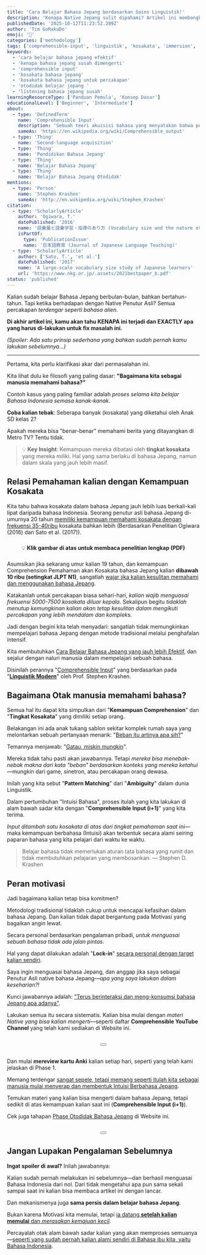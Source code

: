 ```yaml
---
title: 'Cara Belajar Bahasa Jepang berdasarkan Sains Linguistik!'
description: 'Kenapa Native Jepang sulit dipahami? Artikel ini membongkar masalahnya lewat data riset kosakata dan memperkenalkan solusi dari sains linguistik: metode comprehensible input yang terbukti efektif.'
publishedDate: '2025-10-12T11:23:52.289Z'
author: 'Tim GoRakuDo'
emoji: '🔬'
categories: ['methodology']
tags: ['comprehensible-input', 'linguistik', 'kosakata', 'immersion', 'pattern-matching']
keywords:
  - 'cara belajar bahasa jepang efektif'
  - 'kenapa bahasa jepang susah dimengerti'
  - 'comprehensible input'
  - 'kosakata bahasa jepang'
  - 'kosakata bahasa jepang untuk percakapan'
  - 'otodidak belajar jepang '
  - 'listening bahasa jepang susah'
learningResourceType: ['Panduan Pemula', 'Konsep Dasar']
educationalLevel: ['Beginner', 'Intermediate']
about:
  - type: 'DefinedTerm'
    name: 'Comprehensible Input'
    description: 'Sebuah teori akuisisi bahasa yang menyatakan bahwa pembelajar menguasai bahasa dengan memahami input bahasa target yang sedikit di atas tingkat kompetensi mereka saat ini (i+1).'
    sameAs: 'https://en.wikipedia.org/wiki/Comprehensible_output'
  - type: 'Thing'
    name: 'Second-language acquisition'
  - type: 'Thing'
    name: 'Pendidikan Bahasa Jepang'
  - type: 'Thing'
    name: 'Belajar Bahasa Jepang'
  - type: 'Thing'
    name: 'Belajar Bahasa Jepang Otodidak'
mentions:
  - type: 'Person'
    name: 'Stephen Krashen'
    sameAs: 'http://en.wikipedia.org/wiki/Stephen_Krashen'
citation:
  - type: 'ScholarlyArticle'
    author: 'Ogiwara, T.'
    datePublished: '2016'
    name: '語彙量と語彙学習・指導のあり方 (Vocabulary size and the nature of vocabulary learning and instruction)'
    isPartOf:
      type: 'PublicationIssue'
      name: '日本語教育 (Journal of Japanese Language Teaching)'
  - type: 'ScholarlyArticle'
    author: ['Sato, T.', 'et al.']
    datePublished: '2017'
    name: 'A large-scale vocabulary size study of Japanese learners'
    url: 'https://www.nkg.or.jp/.assets/2021bestpaper_b.pdf'
status: 'published'
---
```


Kalian sudah belajar Bahasa Jepang berbulan-bulan, bahkan bertahun-tahun. Tapi ketika berhadapan dengan Native Penutur Asli? Semua percakapan *terdengar seperti bahasa alien*.

**Di akhir artikel ini, kamu akan tahu KENAPA ini terjadi dan EXACTLY apa yang harus di-lakukan untuk fix masalah ini.**

*(Spoiler: Ada satu prinsip sederhana yang bahkan sudah pernah kamu lakukan sebelumnya...)*

---

Pertama, kita perlu klarifikasi akar dari permasalahan ini. 

Kita lihat dulu ke filosofi yang paling dasar: **"Bagaimana kita sebagai manusia memahami bahasa?"**

Contoh kasus yang paling familiar adalah *proses selama kita belajar Bahasa Indonesia semasa kanak-kanak*. 

**Coba kalian tebak**: Seberapa banyak (kosakata) yang diketahui oleh Anak SD kelas 2? 

Apakah mereka bisa "benar-benar" memahami berita yang ditayangkan di Metro TV? Tentu tidak.

> 💡 **Key Insight**: Kemampuan mereka dibatasi oleh **tingkat kosakata** yang mereka miliki. Hal yang sama berlaku di bahasa Jepang, namun dalam skala yang jauh lebih masif.

## Relasi Pemahaman kalian dengan Kemampuan Kosakata

<CldImage 
  src='gorakudo-motivation-wind_buvpbk' 
  alt='Motivasi Belajar Bahasa Jepang' 
  quality='auto' 
  width={250} 
  loading='eager'
/>

Kita tahu bahwa kosakata dalam bahasa Jepang jauh lebih luas berkali-kali lipat daripada bahasa Indonesia. Seorang penutur asli bahasa Jepang di-umurnya 20 tahun <u>memiliki kemampuan memahami kosakata dengan frekuensi 35-40ribu</u> kosakata bahkan lebih (Berdasarkan Penelitian Ogiwara (2016) dan Sato et al. (2017)). 

<div style="margin: 1.5rem 0; text-align: center;">
  <a href="https://www.nkg.or.jp/.assets/2021bestpaper_b.pdf" target="_blank" rel="noopener noreferrer">
    <CldImage 
      src="公益社団法人日本語教育学会_ewwkmf"
      alt="Data Kosakata Penutur Asli Bahasa Jepang - Klik untuk membuka PDF penelitian"
      quality="auto"
      width={600}
      loading="eager"
    />
  </a>
  💡 <strong style="color: var(--clr-purple);">Klik gambar di atas untuk membaca penelitian lengkap (PDF)</strong>
</div>

Asumsikan jika sekarang umur kalian 19 tahun, dan kemampuan Comprehension Pemahaman akan Kosakata bahasa Jepang kalian **dibawah 10 ribu (setingkat JLPT N1)**, sangatlah <u>wajar jika kalian kesulitan memahami dan menggunakan bahasa Jepang</u>.

Katakanlah untuk percakapan biasa sehari-hari, *kalian wajib menguasai frekuensi 5000-7500 kosakata diluar kepala*. Sekalipun begitu *tidaklah menutup kemungkinan kalian akan tetap kesulitan dalam mengikuti percakapan yang lebih mendalam dan kompleks*.

Jadi dengan begini kita telah menyadari: sangatlah tidak memungkinkan mempelajari bahasa Jepang dengan metode tradisional melalui penghafalan intensif. 

Kita membutuhkan <u>Cara Belajar Bahasa Jepang yang jauh lebih Efektif</u>, dan sejalur dengan naluri manusia dalam mempelajari sebuah bahasa. 

Disinilah perannya "<u>Comprehensible Input</u>" yang berdasarkan pada "**<u>Linguistik Modern</u>**" oleh Prof. Stephen Krashen.

## Bagaimana Otak manusia memahami bahasa?

Semua hal itu dapat kita simpulkan dari "**Kemampuan Comprehension**" dan "**Tingkat Kosakata**" yang dimiliki setiap orang. 

Belakangan ini ada anak tukang sablon sekitar komplek rumah saya yang melontarkan sebuah pertanyaan menarik: "<u>Beban itu artinya apa sih?</u>" 

Temannya menjawab: "<u>Gatau, miskin mungkin</u>".

Mereka tidak tahu pasti akan jawabannya. Tetapi *mereka bisa menebak-nebak makna dari kata "beban" berdasarkan konteks yang mereka ketahui*—mungkin dari game, sinetron, atau percakapan orang dewasa. 

Inilah yang kita sebut "**Pattern Matching**" dari "**Ambiguity**" dalam dunia Linguistik.

Dalam pertumbuhan "Intuisi Bahasa", proses itulah yang kita lakukan di alam bawah sadar kita dengan "**Comprehensible Input (i+1)**" yang kita terima. 

*Input ditambah satu kosakata di atas dari tingkat pemahaman saat ini*—maka kemampuan berbahasa (Intuisi) akan terbentuk secara alami seiring paparan bahasa yang kita pelajari dari waktu ke waktu.

> Belajar bahasa tidak memerlukan aturan tata bahasa yang rumit dan tidak membutuhkan pelajaran yang membosankan. — Stephen D. Krashen

## Peran motivasi

Jadi bagaimana kalian tetap bisa komitmen? 

Metodologi tradisional tidaklah cukup untuk mencapai kefasihan dalam bahasa Jepang. Dan kalian tidak dapat bergantung pada Motivasi yang bagaikan angin lewat.

Secara personal berdasarkan pengalaman pribadi, *untuk menguasai sebuah bahasa tidak ada jalan pintas*. 

Hal yang dapat dilakukan adalah "**Lock-in**" <u>secara personal dengan target kalian sendiri</u>. 

Saya ingin menguasai bahasa Jepang, dan anggap jika saya sebagai Penutur Asli native bahasa Jepang—*apa yang saya lakukan dalam keseharian?!*

Kunci jawabannya adalah: <u>"Terus berinteraksi dan meng-konsumsi bahasa Jepang apa adanya"</u>.

Lakukan semua itu secara sistematis. Kalian bisa mulai dengan *materi Native yang bisa kalian mengerti*—seperti daftar **Comprehensible YouTube Channel** yang telah kami sediakan di Website ini.

<div style='margin: 2rem 0; text-align: center;'>
  <Button 
    text='Rekomendasi Channel YouTube' 
    href='/rekomendasi-channel-youtube-belajar-bahasa-jepang'
    variant='primary'
    size='md'
  />
</div>

Dan mulai **mereview kartu Anki** kalian setiap hari, seperti yang telah kami jelaskan di Phase 1. 

Memang terdengar <u>sangat sepele, tetapi memang seperti itulah kita sebagai manusia mulai menyerap dan membentuk Intuisi Berbahasa Jepang</u>. 

Temukan materi yang kalian bisa mengerti dalam bahasa Jepang, tetapi sedikit di atas kemampuan kalian saat ini (**Comprehensible Input (i+1)**). 

Cek juga tahapan <u>Phase Otodidak Bahasa Jepang</u> di Website ini.

<div style='margin: 2rem 0; text-align: center;'>
  <Button 
    text='Panduan Lengkap Phase 1' 
    href='/panduan-lengkap-otodidak-bahasa-jepang#phase1'
    variant='primary'
    size='md'
  />
</div>

## Jangan Lupakan Pengalaman Sebelumnya

**Ingat spoiler di awal?** Inilah jawabannya:

Kalian sudah pernah melakukan ini sebelumnya—dan berhasil menguasai Bahasa Indonesia dari nol. Dari tidak mengetahui apa pun sama sekali sampai saat ini kalian bisa membaca artikel ini dengan lancar. 

Dan mekanismenya juga **sama persis dalam belajar bahasa Jepang**.

Bukan karena Motivasi kita memulai, tetapi <u>ia datang **setelah kalian memulai** dan *merasakan kemajuan kecil*</u>. 

Percayalah otak alam bawah sadar kalian yang akan memproses semuanya—<u>seperti yang sudah pernah kalian alami sendiri di Bahasa ibu kita, yaitu Bahasa Indonesia</u>.